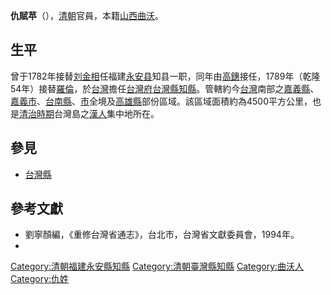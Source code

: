 {{NoteTA
|G1 = IT
}}
'''仇賦苹'''（{{bd|？||？|catIdx=C仇}}），[[清朝|清朝]]官員，本籍[[山西|山西]][[曲沃|曲沃]]。

== 生平 ==
曾于1782年接替[[刘金相|刘金相]]任福建[[永安县_(福建省)|永安县]]知县一职，同年由[[高鏸|高鏸]]接任，1789年（乾隆54年）接替[[羅倫_(清朝)|羅倫]]，於[[台灣|台灣]]擔任[[台灣府|台灣府]][[臺灣縣_(1684年－1887年)|台灣縣]][[知縣|知縣]]。管轄約今[[台灣|台灣]]南部之[[嘉義縣|嘉義縣]]、[[嘉義市|嘉義市]]、[[台南縣|台南縣]]、[[台南市|市]]全境及[[高雄縣|高雄縣]]部份區域。該區域面積約為4500平方公里，也是[[台灣清治時期|清治時期]]台灣島之[[漢人|漢人]]集中地所在。

==參見==
*[[台灣縣|台灣縣]]

==參考文獻==
*劉寧顏編，《重修台灣省通志》，台北市，台灣省文獻委員會，1994年。
* {{cite book|author=编纂委员会  |title=《福建省情资料库》 |year=2001年 |publisher=福建省地方志编纂委员会 |location=福建 |isbn=}}

{{start box}}
{{s-off}}
{{succession box|[[刘金相|刘金相]]|[[高鏸|高鏸]]|[[永安县_(福建省)|永安县]][[知县|知县]]|1782－1782}}
{{s-before|[[羅倫|羅倫]]}}
{{s-title|[[台灣府|台灣府]][[臺灣縣_(1684年－1887年)|台灣縣]][[知縣|知縣]] |1789年上任}}
{{s-after|[[沈樹東|沈樹東]]}}
{{end box}}

[[Category:清朝福建永安縣知縣|Category:清朝福建永安縣知縣]]
[[Category:清朝臺灣縣知縣|Category:清朝臺灣縣知縣]]
[[Category:曲沃人|Category:曲沃人]]
[[Category:仇姓|Category:仇姓]]